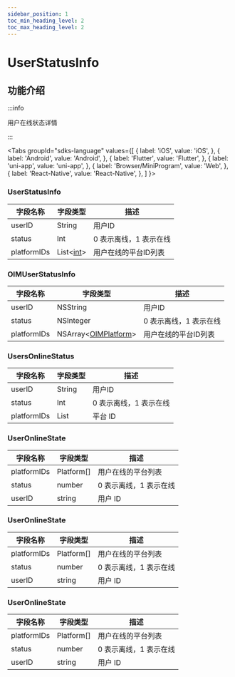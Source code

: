 ```yaml
---
sidebar_position: 1
toc_min_heading_level: 2
toc_max_heading_level: 2
---
```


# UserStatusInfo

## 功能介绍

:::info

用户在线状态详情

:::

<Tabs
groupId="sdks-language"
values={[
{ label: 'iOS', value: 'iOS', },
{ label: 'Android', value: 'Android', },
{ label: 'Flutter', value: 'Flutter', },
{ label: 'uni-app', value: 'uni-app', },
{ label: 'Browser/MiniProgram', value: 'Web', },
{ label: 'React-Native', value: 'React-Native', },
]
}>

<TabItem value="Flutter">

### UserStatusInfo

| 字段名称    | 字段类型 | 描述        |
| ----------- | -------- | ----------- |
| userID      | String   | 用户ID |
| status      | Int      | 0 表示离线，1 表示在线        |
| platformIDs | List<[int](/docs/sdks/enum/platform.mdx)\>     | 用户在线的平台ID列表    |

</TabItem>

<TabItem value="iOS">

### OIMUserStatusInfo

| 字段名称    | 字段类型  | 描述        |
| ----------- | --------- | ----------- |
| userID      | NSString  | 用户ID |
| status      | NSInteger | 0 表示离线，1 表示在线        |
| platformIDs | NSArray<[OIMPlatform](/docs/sdks/enum/platform.mdx)\>   | 用户在线的平台ID列表     |

</TabItem>

<TabItem value="Android">

### UsersOnlineStatus

| 字段名称    | 字段类型 | 描述        |
| ----------- | -------- | ----------- |
| userID      | String   | 用户ID |
| status      | Int      | 0 表示离线，1 表示在线         |
| platformIDs | List     | 平台 ID     |

</TabItem>

<TabItem value="Web">

### UserOnlineState

| 字段名称    | 字段类型   | 描述                   |
| ----------- | ---------- | ---------------------- |
| platformIDs | Platform[] | 用户在线的平台列表     |
| status      | number     | 0 表示离线，1 表示在线 |
| userID      | string     | 用户 ID                |

</TabItem>

<TabItem value="uni-app">

### UserOnlineState

| 字段名称    | 字段类型   | 描述                   |
| ----------- | ---------- | ---------------------- |
| platformIDs | Platform[] | 用户在线的平台列表     |
| status      | number     | 0 表示离线，1 表示在线 |
| userID      | string     | 用户 ID                |

</TabItem>

<TabItem value="React-Native">

### UserOnlineState

| 字段名称    | 字段类型   | 描述                   |
| ----------- | ---------- | ---------------------- |
| platformIDs | Platform[] | 用户在线的平台列表     |
| status      | number     | 0 表示离线，1 表示在线 |
| userID      | string     | 用户 ID                |

</TabItem>

</Tabs>
